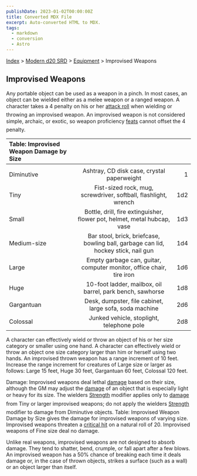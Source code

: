 ```yaml
---
publishDate: 2023-01-02T00:00:00Z
title: Converted MDX File
excerpt: Auto-converted HTML to MDX.
tags:
  - markdown
  - conversion
  - Astro
---
```


[Index](-index) > [Modern d20 SRD](modern-d20-srd-index) > [Equipment](modern-d20-srd-equipment-index) > Improvised Weapons

## Improvised Weapons

Any portable object can be used as a weapon in a pinch. In most cases, an object can be wielded either as a melee weapon or a ranged weapon.
A character takes a 4 penalty on his or her [attack
roll](modern-d20-srd-combat-attack-roll) when wielding or throwing an improvised weapon. An improvised weapon is not considered simple, archaic, or exotic, so weapon proficiency [feats](modern-d20-srd-feats-index) cannot offset the 4 penalty.

| Table: Improvised Weapon Damage by Size |                                                                                    |     |
| :-------------------------------------- | :--------------------------------------------------------------------------------: | --: |
|                                         |                                                                                    |     |
| Diminutive                              |                     Ashtray, CD disk case, crystal paperweight                     |   1 |
| Tiny                                    |          Fist-sized rock, mug, screwdriver, softball, flashlight, wrench           | 1d2 |
| Small                                   |      Bottle, drill, fire extinguisher, flower pot, helmet, metal hubcap, vase      | 1d3 |
| Medium-size                             | Bar stool, brick, briefcase, bowling ball, garbage can lid, hockey stick, nail gun | 1d4 |
| Large                                   |        Empty garbage can, guitar, computer monitor, office chair, tire iron        | 1d6 |
| Huge                                    |             10-foot ladder, mailbox, oil barrel, park bench, sawhorse              | 1d8 |
| Gargantuan                              |               Desk, dumpster, file cabinet, large sofa, soda machine               | 2d6 |
| Colossal                                |                     Junked vehicle, stoplight, telephone pole                      | 2d8 |

A character can effectively wield or throw an object of his or her size category or smaller using one hand. A character can effectively wield or throw an object one size category larger than him or herself using two hands. An improvised thrown weapon has a range increment of 10 feet. Increase the range increment for creatures of Large size or larger as follows: Large 15 feet, Huge 30 feet, Gargantuan 60 feet, Colossal 120 feet.

Damage: Improvised weapons deal lethal [damage](modern-d20-srd-combat-damage) based on their size, although the GM may adjust the [damage](modern-d20-srd-combat-damage) of an object that is especially light or heavy for its size. The wielders [Strength](modern-d20-srd-basics-ability-scores) modifier applies only to [damage](modern-d20-srd-combat-damage) from Tiny or larger improvised weapons; do not apply the wielders [Strength](modern-d20-srd-basics-ability-scores) modifier to damage from Diminutive objects. Table: Improvised Weapon Damage by Size gives the damage for improvised weapons of varying size. Improvised weapons threaten a [critical
hit](modern-d20-srd-combat-critical-hits) on a natural roll of 20. Improvised weapons of Fine size deal no damage.

Unlike real weapons, improvised weapons are not designed to absorb damage. They tend to shatter, bend, crumple, or fall apart after a few blows. An improvised weapon has a 50% chance of breaking each time it deals damage or, in the case of thrown objects, strikes a surface (such as a wall) or an object larger than itself.
